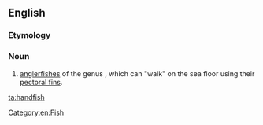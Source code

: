 ==English==
{{rfi}}
{{wikipedia}}
{{wikispecies|Brachionichthys}}

===Etymology===
{{compound|hand|fish|lang=en}}

===Noun===
{{en-noun|es}}

# {{context|zoology|lang=en}} [[anglerfish]]es of the genus {{taxlink|Brachionichthys|genus}}, which can "walk" on the sea floor using their [[pectoral fin]]s.

[[Category:en:Fish]]

[[ta:handfish]]